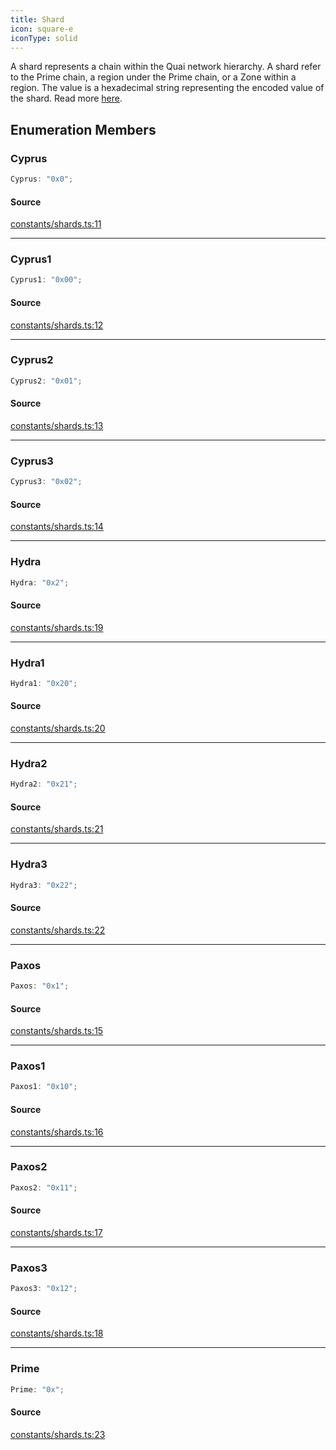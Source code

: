 ```yaml
---
title: Shard
icon: square-e
iconType: solid
---
```


A shard represents a chain within the Quai network hierarchy. A shard refer to the Prime chain, a region under the
Prime chain, or a Zone within a region. The value is a hexadecimal string representing the encoded value of the
shard. Read more [here](https://github.com/quai-network/qips/blob/master/qip-0002.md).

## Enumeration Members

### Cyprus

```ts
Cyprus: "0x0";
```

#### Source

[constants/shards.ts:11](https://github.com/dominant-strategies/quais.js/blob/35fe6504b04c7e2a611071dcdeb2930773768d6d/src/constants/shards.ts#L11)

***

### Cyprus1

```ts
Cyprus1: "0x00";
```

#### Source

[constants/shards.ts:12](https://github.com/dominant-strategies/quais.js/blob/35fe6504b04c7e2a611071dcdeb2930773768d6d/src/constants/shards.ts#L12)

***

### Cyprus2

```ts
Cyprus2: "0x01";
```

#### Source

[constants/shards.ts:13](https://github.com/dominant-strategies/quais.js/blob/35fe6504b04c7e2a611071dcdeb2930773768d6d/src/constants/shards.ts#L13)

***

### Cyprus3

```ts
Cyprus3: "0x02";
```

#### Source

[constants/shards.ts:14](https://github.com/dominant-strategies/quais.js/blob/35fe6504b04c7e2a611071dcdeb2930773768d6d/src/constants/shards.ts#L14)

***

### Hydra

```ts
Hydra: "0x2";
```

#### Source

[constants/shards.ts:19](https://github.com/dominant-strategies/quais.js/blob/35fe6504b04c7e2a611071dcdeb2930773768d6d/src/constants/shards.ts#L19)

***

### Hydra1

```ts
Hydra1: "0x20";
```

#### Source

[constants/shards.ts:20](https://github.com/dominant-strategies/quais.js/blob/35fe6504b04c7e2a611071dcdeb2930773768d6d/src/constants/shards.ts#L20)

***

### Hydra2

```ts
Hydra2: "0x21";
```

#### Source

[constants/shards.ts:21](https://github.com/dominant-strategies/quais.js/blob/35fe6504b04c7e2a611071dcdeb2930773768d6d/src/constants/shards.ts#L21)

***

### Hydra3

```ts
Hydra3: "0x22";
```

#### Source

[constants/shards.ts:22](https://github.com/dominant-strategies/quais.js/blob/35fe6504b04c7e2a611071dcdeb2930773768d6d/src/constants/shards.ts#L22)

***

### Paxos

```ts
Paxos: "0x1";
```

#### Source

[constants/shards.ts:15](https://github.com/dominant-strategies/quais.js/blob/35fe6504b04c7e2a611071dcdeb2930773768d6d/src/constants/shards.ts#L15)

***

### Paxos1

```ts
Paxos1: "0x10";
```

#### Source

[constants/shards.ts:16](https://github.com/dominant-strategies/quais.js/blob/35fe6504b04c7e2a611071dcdeb2930773768d6d/src/constants/shards.ts#L16)

***

### Paxos2

```ts
Paxos2: "0x11";
```

#### Source

[constants/shards.ts:17](https://github.com/dominant-strategies/quais.js/blob/35fe6504b04c7e2a611071dcdeb2930773768d6d/src/constants/shards.ts#L17)

***

### Paxos3

```ts
Paxos3: "0x12";
```

#### Source

[constants/shards.ts:18](https://github.com/dominant-strategies/quais.js/blob/35fe6504b04c7e2a611071dcdeb2930773768d6d/src/constants/shards.ts#L18)

***

### Prime

```ts
Prime: "0x";
```

#### Source

[constants/shards.ts:23](https://github.com/dominant-strategies/quais.js/blob/35fe6504b04c7e2a611071dcdeb2930773768d6d/src/constants/shards.ts#L23)
